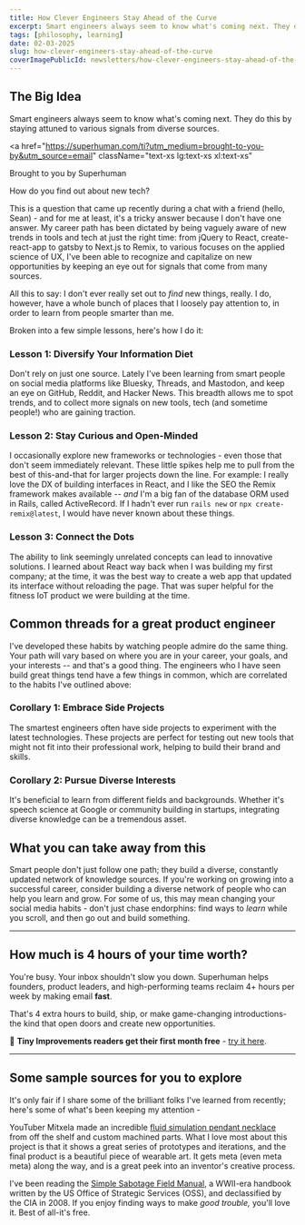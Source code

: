 ```yaml
---
title: How Clever Engineers Stay Ahead of the Curve
excerpt: Smart engineers always seem to know what's coming next. They do this by staying attuned to various signals from diverse sources.
tags: [philosophy, learning]
date: 02-03-2025
slug: how-clever-engineers-stay-ahead-of-the-curve
coverImagePublicId: newsletters/how-clever-engineers-stay-ahead-of-the-curve/cover
---
```


## The Big Idea

Smart engineers always seem to know what's coming next. They do this by staying attuned to various signals from diverse sources.

<a
  href="https://superhuman.com/ti?utm_medium=brought-to-you-by&utm_source=email"
  className="text-xs lg:text-xs xl:text-xs"
>
  Brought to you by Superhuman
</a>

How do you find out about new tech?

This is a question that came up recently during a chat with a friend (hello, Sean) - and for me at least, it's a tricky answer because I don't have one answer. My career path has been dictated by being vaguely aware of new trends in tools and tech at just the right time: from jQuery to React, create-react-app to gatsby to Next.js to Remix, to various focuses on the applied science of UX, I've been able to recognize and capitalize on new opportunities by keeping an eye out for signals that come from many sources.

All this to say: I don't ever really set out to _find_ new things, really. I do, however, have a whole bunch of places that I loosely pay attention to, in order to learn from people smarter than me.

Broken into a few simple lessons, here's how I do it:

### Lesson 1: Diversify Your Information Diet

Don't rely on just one source. Lately I've been learning from smart people on social media platforms like Bluesky, Threads, and Mastodon, and keep an eye on GitHub, Reddit, and Hacker News. This breadth allows me to spot trends, and to collect more signals on new tools, tech (and sometime people!) who are gaining traction.

### Lesson 2: Stay Curious and Open-Minded

I occasionally explore new frameworks or technologies - even those that don't seem immediately relevant. These little spikes help me to pull from the best of this-and-that for larger projects down the line. For example: I really love the DX of building interfaces in React, and I like the SEO the Remix framework makes available -- _and_ I'm a big fan of the database ORM used in Rails, called ActiveRecord. If I hadn't ever run `rails new` or `npx create-remix@latest`, I would have never known about these things.

### Lesson 3: Connect the Dots

The ability to link seemingly unrelated concepts can lead to innovative solutions. I learned about React way back when I was building my first company; at the time, it was the best way to create a web app that updated its interface without reloading the page. That was super helpful for the fitness IoT product we were building at the time.

## Common threads for a great product engineer

I've developed these habits by watching people admire do the same thing. Your path will vary based on where you are in your career, your goals, and your interests -- and that's a good thing. The engineers who I have seen build great things tend have a few things in common, which are correlated to the habits I've outlined above:

### Corollary 1: Embrace Side Projects

The smartest engineers often have side projects to experiment with the latest technologies. These projects are perfect for testing out new tools that might not fit into their professional work, helping to build their brand and skills.

### Corollary 2: Pursue Diverse Interests

It's beneficial to learn from different fields and backgrounds. Whether it's speech science at Google or community building in startups, integrating diverse knowledge can be a tremendous asset.

## What you can take away from this

Smart people don't just follow one path; they build a diverse, constantly updated network of knowledge sources. If you're working on growing into a successful career, consider building a diverse network of people who can help you learn and grow. For some of us, this may mean changing your social media habits - don't just chase endorphins: find ways to _learn_ while you scroll, and then go out and build something.

---

## How much is 4 hours of your time worth?

You're busy. Your inbox shouldn't slow you down. Superhuman helps founders, product leaders, and high-performing teams reclaim 4+ hours per week by making email **fast**.

That's 4 extra hours to build, ship, or make game-changing introductions-the kind that open doors and create new opportunities.

📩 **Tiny Improvements readers get their first month free** - [try it here](https://superhuman.com/ti?utm_medium=sponsor-callout&utm_source=mikebifulco-com).

---

## Some sample sources for you to explore

It's only fair if I share some of the brilliant folks I've learned from recently; here's some of what's been keeping my attention -

YouTuber Mitxela made an incredible [fluid simulation pendant necklace](https://www.youtube.com/watch?v=jis1MC5Tm8k) from off the shelf and custom machined parts. What I love most about this project is that it shows a great series of prototypes and iterations, and the final product is a beautiful piece of wearable art. It gets meta (even meta meta) along the way, and is a great peek into an inventor's creative process.

I've been reading the [Simple Sabotage Field Manual](https://www.gutenberg.org/ebooks/26184), a WWII-era handbook written by the US Office of Strategic Services (OSS), and declassified by the CIA in 2008. If you enjoy finding ways to make _good trouble,_ you'll love it. Best of all-it's free.
